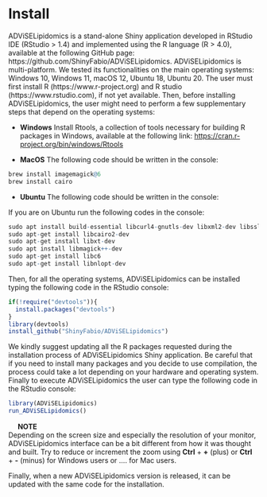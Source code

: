 # Install
ADViSELipidomics is a stand-alone Shiny application developed in RStudio IDE (RStudio > 1.4) and implemented using the R language (R > 4.0), available at the following GitHub page: https://github.com/ShinyFabio/ADViSELipidomics. ADViSELipidomics is multi-platform. We tested its functionalities on the main operating systems: Windows 10, Windows 11, macOS 12, Ubuntu 18, Ubuntu 20. 
The user must first install R (https://www.r-project.org) and R studio (https://www.rstudio.com), if not yet available. Then, before installing ADViSELipidomics, the user might need to perform a few supplementary steps that depend on the operating systems:

-   **Windows** Install Rtools, a collection of tools necessary for building R packages in Windows, available at the following link: <https://cran.r-project.org/bin/windows/Rtools>



-   **MacOS**  The following code should be written in the console:

``` r
brew install imagemagick@6
brew install cairo
```

-   **Ubuntu**  The following code should be written in the console:


If you are on Ubuntu run the following codes in the console:

``` r
sudo apt install build-essential libcurl4-gnutls-dev libxml2-dev libssl-dev
sudo apt-get install libcairo2-dev
sudo apt-get install libxt-dev
sudo apt install libmagick++-dev
sudo apt-get install libc6
sudo apt-get install libnlopt-dev
```

Then, for all the operating systems, ADViSELipidomics can be installed typing the following code in the RStudio console:

``` r
if(!require("devtools")){
  install.packages("devtools")
}
library(devtools)
install_github("ShinyFabio/ADViSELipidomics")
```

We kindly suggest updating all the R packages requested during the installation process of ADViSELipidomics Shiny application. Be careful that if you need to install many packages and you decide to use compilation, the process could take a lot depending on your hardware and operating system.
Finally to execute ADViSELipidomics the user can type the following code in the RStudio console:

``` r
library(ADViSELipidomics)
run_ADViSELipidomics()
```

<img src="https://raw.githubusercontent.com/FortAwesome/Font-Awesome/6.x/svgs/solid/circle-exclamation.svg" width="15" height="15"> **NOTE**  
Depending on the screen size and especially the resolution of your monitor, ADViSELipidomics interface can be a bit different from how it was thought and built. Try to reduce or increment the zoom using **Ctrl** + **+** (plus) or **Ctrl** + **-** (minus) for Windows users or .... for Mac users.

Finally, when a new ADViSELipidomics version is released, it can be updated with the same code for the installation.

